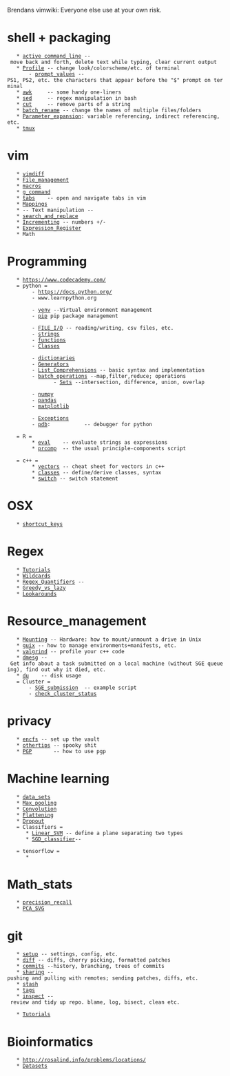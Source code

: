 Brendans vimwiki: Everyone else use at your own risk.

= shell + packaging =
    * [[shell/command_line|active command_line]] -- move back and forth, delete text while typing, clear current output
    * [[shell/Profile|Profile]] -- change look/colorscheme/etc. of terminal
        - [[shell/prompt_values|prompt_values]] --PS1, PS2, etc. the characters that appear before the "$" prompt on terminal
    * [[shell/awk|awk]]     -- some handy one-liners
    * [[shell/sed|sed]]     -- regex manipulation in bash
    * [[shell/cut|cut]]     -- remove parts of a string
    * [[shell/batch_rename|batch_rename]] -- change the names of multiple files/folders
    * [[shell/Parameter_expansion|Parameter_expansion]]: variable referencing, indirect referencing, etc.
    * [[shell/tmux|tmux]]

= vim =
    * [[vim/vimdiff|vimdiff]]
    * [[vim/File_management|File_management]]
    * [[vim/macros|macros]]
    * [[vim/g_command|g_command]]
    * [[vim/tabs|tabs]]    -- open and navigate tabs in vim
    * [[vim/Mappings|Mappings]]
    * -- Text manipulation --
    * [[vim/search_and_replace|search_and_replace]]
    * [[vim/Incrementing|Incrementing]] -- numbers +/-
    * [[vim/Expression_Register|Expression_Register]]
    * Math

= Programming =
    * https://www.codecademy.com/
    = python =
         - https://docs.python.org/
         - www.learnpython.org

         - [[python/venv|venv]] --Virtual environment management
         - [[python/pip|pip]] pip package management

         - [[python/FILE_access|FILE_I/O]] -- reading/writing, csv files, etc.
         - [[python/strings|strings]]
         - [[python/functions|functions]]
         - [[python/Classes|Classes]]

         - [[python/dictionaries|dictionaries]]
         - [[python/Generators|Generators]]
         - [[python/List_Comprehensions|List_Comprehensions]] -- basic syntax and implementation
         - [[python/batch_operations|batch_operations]] --map,filter,reduce; operations
                - [[python/Sets|Sets]] --intersection, difference, union, overlap

         - [[python/numpy|numpy]]
         - [[python/pandas|pandas]]
         - [[python/matplotlib|matplotlib]]

         - [[python/Exceptions|Exceptions]]
         - [[python/pdb|pdb]]:           -- debugger for python

    = R =
         * [[R_language/eval|eval]]    -- evaluate strings as expressions
         * [[R_language/prcomp|prcomp]]  -- the usual principle-components script

    = c++ =
         * [[c++/vectors|vectors]] -- cheat sheet for vectors in c++
         * [[c++/classes|classes]] -- define/derive classes, syntax
         * [[c++/switch|switch]] -- switch statement

= OSX =
    * [[OSX/shortcut_keys|shortcut_keys]]

= Regex =
    * [[Regex/Tutorials|Tutorials]]
    * [[Regex/Wildcards|Wildcards]]
    * [[Regex/Regex_Quantifiers|Regex_Quantifiers]] --
    * [[Regex/Greedy_vs_lazy|Greedy_vs_lazy]]
    * [[Regex/Lookarounds|Lookarounds]]

= Resource_management =
    * [[Resource_management/Mounting|Mounting]] -- Hardware: how to mount/unmount a drive in Unix
    * [[Resource_management/guix|guix]] -- how to manage environments+manifests, etc.
    * [[Resource_management/valgrind|valgrind]] -- profile your c++ code
    * [[Resource_management/dmesg|dmesg]] -- Get info about a task submitted on a local machine (without SGE queueing), find out why it died, etc.
    * [[Resource_management/du|du]]    -- disk usage
    = Cluster =
        - [[Resource_management/SGE_submission|SGE_submission]]  -- example script
        - [[Resource_management/check_cluster_status|check_cluster_status]]

= privacy =
    * [[privacy/encfs|encfs]] -- set up the vault
    * [[privacy/othertips|othertips]] -- spooky shit
    * [[privacy/PGP|PGP]]       -- how to use pgp

= Machine learning =
    * [[ML/data_sets|data_sets]]
    * [[ML/Max_pooling|Max_pooling]]
    * [[ML/Convolution|Convolution]]
    * [[ML/Flattening|Flattening]]
    * [[ML/Dropout|Dropout]]
    = Classifiers =
       * [[ML/Linear_SVM|Linear_SVM]] -- define a plane separating two types
       * [[ML/SGD_classifier|SGD_classifier]]--

    = tensorflow =
       *

= Math_stats =
    * [[math_stats/Precision_recall|precision_recall]]
    * [[math_stats/PCA_SVG|PCA_SVG]]

= git =
    * [[git/setup|setup]] -- settings, config, etc.
    * [[git/diff|diff]] -- diffs, cherry picking, formatted patches
    * [[git/commits|commits]] --history, branching, trees of commits
    * [[git/sharing|sharing]] --pushing and pulling with remotes; sending patches, diffs, etc.
    * [[git/stash|stash]]
    * [[git/tags|tags]]
    * [[git/inspect|inspect]] -- review and tidy up repo. blame, log, bisect, clean etc.

    * [[git/Tutorials|Tutorials]]
= Bioinformatics =
    * http://rosalind.info/problems/locations/
    * [[BioInfo/Datasets|Datasets]]
